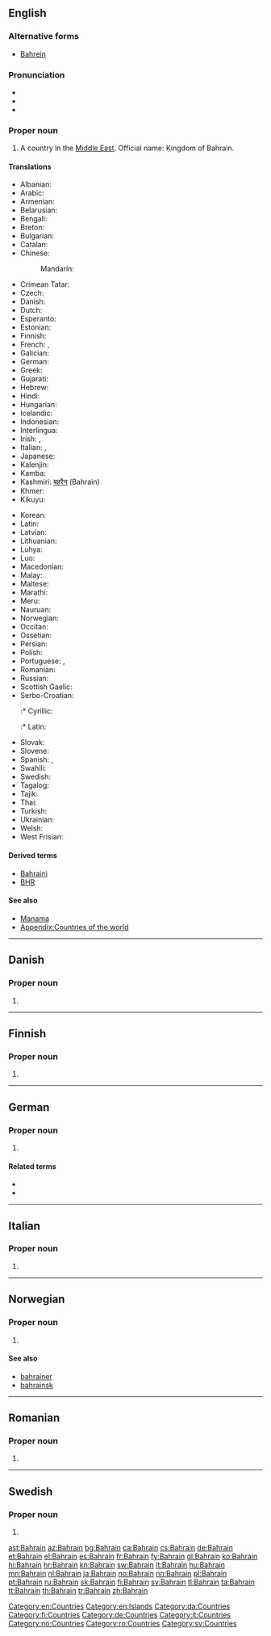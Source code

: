 ==English==
{{wikipedia|lang=en}}

===Alternative forms===
* [[Bahrein]]

===Pronunciation===
* {{IPA|/bɑːˈɹeɪn/}}
* {{audio|En-us-Bahrain.ogg|Audio (US)}}
* {{rhymes|eɪn}}

===Proper noun===
{{en-proper noun}}

# A country in the [[Middle East]]. Official name: Kingdom of Bahrain.

====Translations====
{{trans-top|Country in the Middle East}}
* Albanian: {{t-|sq|Bahraini}}
* Arabic: {{t-|ar|البحرين|m|tr=al-baHrayn}}
* Armenian: {{t-|hy|Բահրեյն|tr=Bahreyn}}
* Belarusian: {{t-|be|Бахрэйн|tr=Bachrejn}}
* Bengali: {{t-|bn|বাহরাইন}}
* Breton: {{t-|br|Bahrein}}
* Bulgarian: {{t+|bg|Бахрейн|tr=Baxrejn}}
* Catalan: {{t+|ca|Bahrain|m}}
* Chinese:
*: Mandarin: {{t-|cmn|巴林|tr=Bālín|sc=Hani}}
* Crimean Tatar: {{tø|crh|Bahreyn}}
* Czech: {{t+|cs|Bahrajn|m}}
* Danish: {{t-|da|Bahrain}}
* Dutch: {{t+|nl|Bahrein}}
* Esperanto: {{t-|eo|Barejno}}
* Estonian: {{t+|et|Bahrein}}
* Finnish: {{t+|fi|Bahrain}}
* French: {{t+|fr|Bahreïn}}, {{t+|fr|Bahrayn}}
* Galician: {{t+|gl|Bahrain}}
* German: {{t+|de|Bahrain}}
* Greek: {{t+|el|Μπαχρέιν|n|tr=Bachréin}}
* Gujarati: {{t-|gu|બહરૈન}}
* Hebrew: {{t-|he|בחריין|tr=Baḥreyn}}
* Hindi: {{t+|hi|बहरीन|tr=Bahrīn}}
* Hungarian: {{t+|hu|Bahrein}}
* Icelandic: {{t+|is|Barein}}
* Indonesian: {{t-|id|Bahrain}}
* Interlingua: {{t-|ia|Bahrein}}
* Irish: {{t-|ga|Bairéin|f}}, {{t-|ga|Ríocht Bhairéin|f}}
* Italian: {{t-|it|Bahrain}}, {{t-|it|Bahrein|m}}
* Japanese: {{t+|ja|バーレーン|tr=Bārēn}}
* Kalenjin: {{tø|kln|Bahren}}
* Kamba: {{tø|kam|Bareni}}
* Kashmiri: [[बहरैन]] (Bahrain)
* Khmer: {{t-|km|បារ៉ែន|tr=ba rehn|sc=Khmr}}
* Kikuyu: {{tø|ki|Bahren}}
{{trans-mid}}
* Korean: {{t+|ko|바레인|tr=Barein|sc=Hang}}
* Latin: {{t-|la|Bachrania}}
* Latvian: {{t+|lv|Bahreina}}
* Lithuanian: {{t+|lt|Bahreinas}}
* Luhya: {{tø|luy|Bareni}}
* Luo: {{tø|luo|Bareen}}
* Macedonian: {{t-|mk|Бахреин|m|tr=Báhrein}}
* Malay: {{t-|ms|Bahrain}}
* Maltese: {{t-|mt|Bahrain}}
* Marathi: {{t-|mr|बहरीन|tr=Bahrīn}}
* Meru: {{tø|mer|Bareni}}
* Nauruan: {{t-|na|Bahrain}}
* Norwegian: {{t+|no|Bahrain}}
* Occitan: {{t+|oc|Bahrayn}}
* Ossetian: {{tø|os|Бахрейн|tr=Baxrejn}}
* Persian: {{t+|fa|بحرین|sc=fa-Arab}}
* Polish: {{t+|pl|Bahrajn}}
* Portuguese: {{t+|pt|Bahrein}}, {{t+|pt|Barém}}
* Romanian: {{t-|ro|Bahrain|n}}
* Russian: {{t+|ru|Бахрейн|m|tr=Baxréjn}}
* Scottish Gaelic: {{t-|gd|Bahrain}}
* Serbo-Croatian:
*:* Cyrillic: {{t-|sh|Бахреин|m|sc=Cyrl}}
*:* Latin: {{t-|sh|Bahrein|m|sc=Latn}}
* Slovak: {{t-|sk|Bahrajn}}
* Slovene: {{t+|sl|Bahrajn}}
* Spanish: {{t+|es|Bahréin}}, {{t-|es|Bahráin}}
* Swahili: {{t+|sw|Bahareni}}
* Swedish: {{t+|sv|Bahrain|n}}
* Tagalog: {{t+|tl|Bahrain}}
* Tajik: {{t-|tg|Баҳрайн}}
* Thai: {{t-|th|ประเทศบาห์เรน|tr=bprà-tâyt baa-rayn}}
* Turkish: {{t+|tr|Bahreyn}}
* Ukrainian: {{t+|uk|Бахрейн|m|tr=Baxréjn}}
* Welsh: {{t-|cy|Bahrain}}
* West Frisian: {{t-|fy|Barein}}
{{trans-bottom}}

====Derived terms====
* [[Bahraini]]
* [[BHR]]

====See also====
* [[Manama]]
* [[Appendix:Countries of the world]]

[[Category:en:Countries]]
[[Category:en:Islands]]

----

==Danish==

===Proper noun===
{{head|da|proper noun}}

# {{l|en|Bahrain}}

[[Category:da:Countries]]

----

==Finnish==

===Proper noun===
{{head|fi|proper noun}}

# {{l|en|Bahrain}}

[[Category:fi:Countries]]

----

==German==

===Proper noun===
{{head|de|proper noun}}

# {{l|en|Bahrain}}

====Related terms====
* {{l|de|Bahrainer}}
* {{l|de|Bahrainerin}}

[[Category:de:Countries]]

----

==Italian==
{{wikipedia|lang=it}}

===Proper noun===
{{head|it|proper noun|g=m}}

# {{l|en|Bahrain}}

[[Category:it:Countries]]

----

==Norwegian==

===Proper noun===
{{head|no|proper noun}}

# {{l|en|Bahrain}}

====See also====
* [[bahrainer]]
* [[bahrainsk]]

[[Category:no:Countries]]

----

==Romanian==

===Proper noun===
{{head|ro|proper noun}}

# {{l|en|Bahrain}}

[[Category:ro:Countries]]

----

==Swedish==
{{wikipedia|lang=sv}}

===Proper noun===
{{head|sv|proper noun}}

# {{l|en|Bahrain}}

[[Category:sv:Countries]]

[[ast:Bahrain]]
[[az:Bahrain]]
[[bg:Bahrain]]
[[ca:Bahrain]]
[[cs:Bahrain]]
[[de:Bahrain]]
[[et:Bahrain]]
[[el:Bahrain]]
[[es:Bahrain]]
[[fr:Bahrain]]
[[fy:Bahrain]]
[[gl:Bahrain]]
[[ko:Bahrain]]
[[hi:Bahrain]]
[[hr:Bahrain]]
[[kn:Bahrain]]
[[sw:Bahrain]]
[[lt:Bahrain]]
[[hu:Bahrain]]
[[mn:Bahrain]]
[[nl:Bahrain]]
[[ja:Bahrain]]
[[no:Bahrain]]
[[nn:Bahrain]]
[[pl:Bahrain]]
[[pt:Bahrain]]
[[ru:Bahrain]]
[[sk:Bahrain]]
[[fi:Bahrain]]
[[sv:Bahrain]]
[[tl:Bahrain]]
[[ta:Bahrain]]
[[tt:Bahrain]]
[[th:Bahrain]]
[[tr:Bahrain]]
[[zh:Bahrain]]